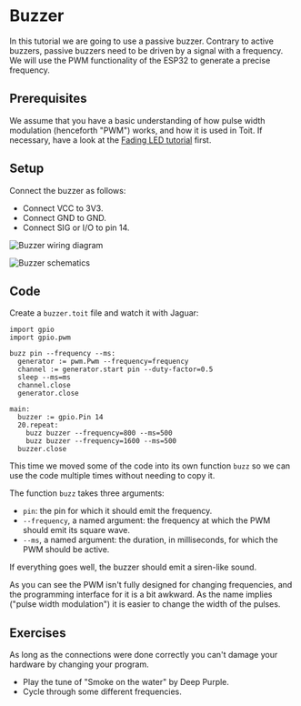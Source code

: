 
# Buzzer
In this tutorial we are going to use a passive buzzer. Contrary to
active buzzers, passive buzzers need to be driven by a signal with
a frequency. We will use the PWM functionality of the ESP32 to generate
a precise frequency.

## Prerequisites
We assume that you have a basic understanding of how pulse width modulation
(henceforth "PWM") works, and how it is used in Toit. If necessary, have
a look at the [Fading LED tutorial](../pwm_led) first.

## Setup
Connect the buzzer as follows:
- Connect VCC to 3V3.
- Connect GND to GND.
- Connect SIG or I/O to pin 14.

<img
  src={BuzzerDiagram}
  alt="Buzzer wiring diagram"
/>

<img
  src={BuzzerSchematics}
  alt="Buzzer schematics"
/>

## Code
Create a `buzzer.toit` file and watch it with Jaguar:

``` toit
import gpio
import gpio.pwm

buzz pin --frequency --ms:
  generator := pwm.Pwm --frequency=frequency
  channel := generator.start pin --duty-factor=0.5
  sleep --ms=ms
  channel.close
  generator.close

main:
  buzzer := gpio.Pin 14
  20.repeat:
    buzz buzzer --frequency=800 --ms=500
    buzz buzzer --frequency=1600 --ms=500
  buzzer.close
```


This time we moved some of the code into its own function
`buzz` so we can use the code multiple times without needing to copy it.

The function `buzz` takes three arguments:
* `pin`: the pin for which it should emit the frequency.
* `--frequency`, a named argument: the frequency at which the PWM
  should emit its square wave.
* `--ms`, a named argument: the duration, in milliseconds, for which
  the PWM should be active.

If everything goes well, the buzzer should emit a siren-like sound.

As you can see the PWM isn't fully designed for changing frequencies, and
the programming interface for it is a bit awkward. As the name implies
("pulse width modulation") it is easier to change the width of the pulses.

## Exercises
As long as the connections were done correctly you can't damage your
hardware by changing your program.

- Play the tune of "Smoke on the water" by Deep Purple.
- Cycle through some different frequencies.
